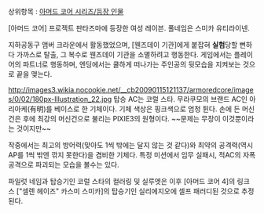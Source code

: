 상위항목 : [[아머드 코어 시리즈/등장 인물]]

[아머드 코어] 프로젝트 판타즈마에 등장한 여성 레이븐. 풀네임은 스미카 유티라이넨.


지하공동구 앰버 크라운에서 활동했었으며, [웬즈데이 기관]에게 붙잡혀 '''실험'''당할 뻔하다 가까스로 탈출, 그 복수로 웬즈데이 기관을 소멸하려고 행동한다. 
게임에서는 플레이어의 파트너로 행동하며, 엔딩에서는 쿨하게 떠나가는 주인공의 뒷모습을 지켜보는 것으로 끝을 맺는다.
 

http://images3.wikia.nocookie.net/__cb20090115121137/armoredcore/images/0/02/180px-Illustration_22.jpg
탑승 AC는 코럴 스타. 무라쿠모의 브랜드 AC인 아리아케(有明)를 베이스로 한 기체이다. 기체 색상은 핑크색으로 엄청 튄다. 손에 든 머신건은 후에 최강의 머신건으로 불리는 PIXIE3의 원형이다. ~~문제는 무장이 이것뿐이라는 것이지만~~

작중에서는 최고의 방어력(맞아도 1씩 밖에는 달지 않는 것 같다)와 최약의 공격력(역시 AP를 1씩 밖엔 깎지 못한다)을 겸비한 기체다. 특정 미션에서 임무 실패시, 적AC의 자폭공격으로 파괴되는 모습을 볼수는 있다.

파일럿 네임과 탑승기인 코럴 스타의 컬러링 및 실루엣은 이후 [아머드 코어 4]의 링크스 ["셀렌 헤이즈" 카스미 스미카]의 탑승기인 실리에지오에 셀프 패러디된 것으로 추정된다.
